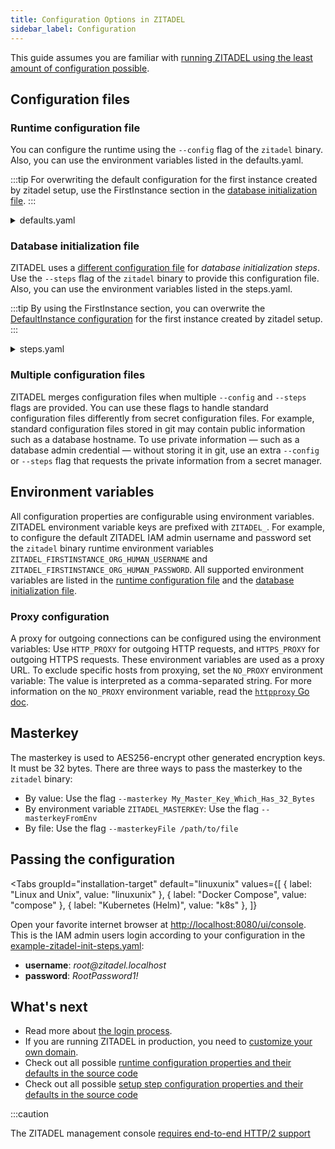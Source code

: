 ```yaml
---
title: Configuration Options in ZITADEL
sidebar_label: Configuration 
---
```



This guide assumes you are familiar with [running ZITADEL using the least amount of configuration possible](/docs/self-hosting/deploy/overview).

## Configuration files

### Runtime configuration file

You can configure the runtime using the `--config` flag of the `zitadel` binary.
Also, you can use the environment variables listed in the defaults.yaml.

:::tip
For overwriting the default configuration for the first instance created by zitadel setup, use the FirstInstance section in the [database initialization file](#database-initialization-file).
:::


<details>
  <summary>defaults.yaml</summary>
  <CodeBlock language="yaml">{DefaultsYamlSource}</CodeBlock>
</details>

### Database initialization file

ZITADEL uses a [different configuration file](https://github.com/zitadel/zitadel/blob/main/cmd/setup/steps.yaml) for _database initialization steps_.
Use the `--steps` flag of the `zitadel` binary to provide this configuration file.
Also, you can use the environment variables listed in the steps.yaml.

:::tip
By using the FirstInstance section, you can overwrite the [DefaultInstance configuration](#runtime-configuration-file) for the first instance created by zitadel setup.
:::

<details>
  <summary>steps.yaml</summary>
  <CodeBlock language="yaml">{StepsYamlSource}</CodeBlock>
</details>

### Multiple configuration files

ZITADEL merges configuration files when multiple `--config` and `--steps` flags are provided.
You can use these flags to handle standard configuration files differently from secret configuration files.
For example, standard configuration files stored in git may contain public information such as a database hostname.
To use private information — such as a database admin credential — without storing it in git, use an extra `--config` or `--steps` flag that requests the private information from a secret manager.

## Environment variables

All configuration properties are configurable using environment variables.
ZITADEL environment variable keys are prefixed with `ZITADEL_`.
For example, to configure the default ZITADEL IAM admin username and password set the `zitadel` binary runtime environment variables `ZITADEL_FIRSTINSTANCE_ORG_HUMAN_USERNAME` and `ZITADEL_FIRSTINSTANCE_ORG_HUMAN_PASSWORD`.
All supported environment variables are listed in the [runtime configuration file](#runtime-configuration-file) and the [database initialization file](#database-initialization-file).

### Proxy configuration

A proxy for outgoing connections can be configured using the environment variables: Use `HTTP_PROXY` for outgoing HTTP requests, and `HTTPS_PROXY` for outgoing HTTPS requests.
These environment variables are used as a proxy URL.
To exclude specific hosts from proxying, set the `NO_PROXY` environment variable: The value is interpreted as a comma-separated string.
For more information on the `NO_PROXY` environment variable, read the [`httpproxy` Go doc](https://pkg.go.dev/golang.org/x/net/http/httpproxy#Config).

## Masterkey

The masterkey is used to AES256-encrypt other generated encryption keys.
It must be 32 bytes.
There are three ways to pass the masterkey to the `zitadel` binary:

- By value: Use the flag `--masterkey My_Master_Key_Which_Has_32_Bytes`
- By environment variable `ZITADEL_MASTERKEY`: Use the flag `--masterkeyFromEnv`
- By file: Use the flag `--masterkeyFile /path/to/file`

## Passing the configuration

<Tabs
  groupId="installation-target"
  default="linuxunix"
  values={[
    { label: "Linux and Unix", value: "linuxunix" },
    { label: "Docker Compose", value: "compose" },
    { label: "Kubernetes (Helm)", value: "k8s" },
  ]}
>
  <TabItem value="linuxunix">
    <LinuxUnix />
  </TabItem>
  <TabItem value="compose">
    <Compose />
  </TabItem>
  <TabItem value="k8s">
    <Helm />
  </TabItem>
</Tabs>

Open your favorite internet browser at [http://localhost:8080/ui/console](http://localhost:8080/ui/console).
This is the IAM admin users login according to your configuration in the [example-zitadel-init-steps.yaml](./example-zitadel-init-steps.yaml):

- **username**: _root@<span></span>zitadel.localhost_
- **password**: _RootPassword1!_

## What's next

- Read more about [the login process](/guides/integrate/login/login-users).
- If you are running ZITADEL in production, you need to [customize your own domain](./custom-domain).
- Check out all possible [runtime configuration properties and their defaults in the source code](https://github.com/zitadel/zitadel/blob/main/cmd/defaults.yaml)
- Check out all possible [setup step configuration properties and their defaults in the source code](https://github.com/zitadel/zitadel/blob/main/cmd/setup/steps.yaml)

:::caution

<!-- TODO: Better mark the link in the UI -->

The ZITADEL management console [requires end-to-end HTTP/2 support](/docs/self-hosting/manage/http2)
